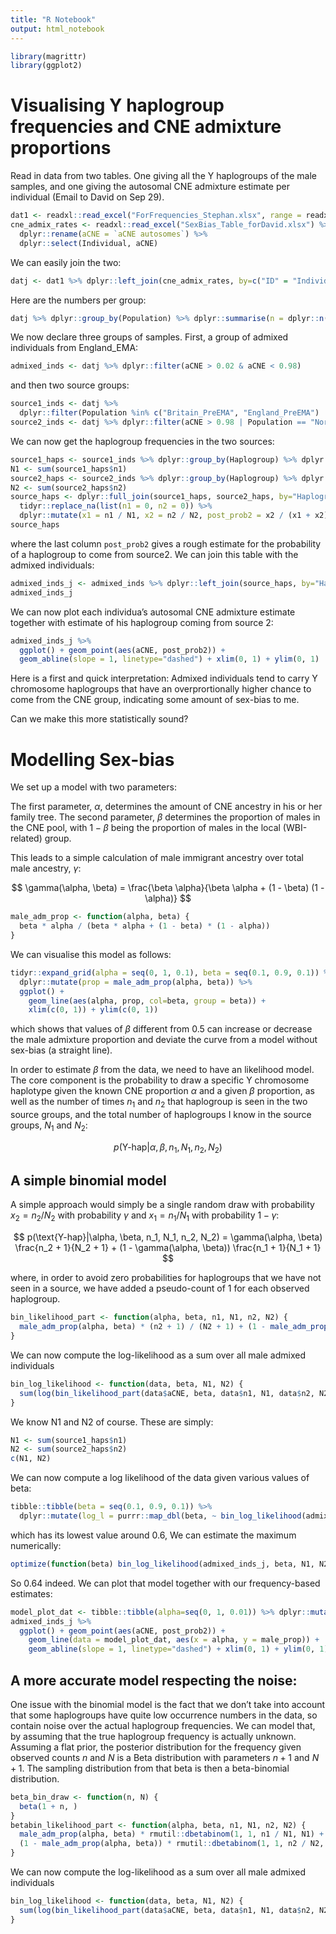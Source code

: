 ```yaml
---
title: "R Notebook"
output: html_notebook
---
```


```r
library(magrittr)
library(ggplot2)
```

# Visualising Y haplogroup frequencies and CNE admixture proportions

Read in data from two tables. One giving all the Y haplogroups of the male samples, and one giving the autosomal CNE admixture estimate per individual (Email to David on Sep 29).

```r
dat1 <- readxl::read_excel("ForFrequencies_Stephan.xlsx", range = readxl::cell_cols("A:D"))
cne_admix_rates <- readxl::read_excel("SexBias_Table_forDavid.xlsx") %>%
  dplyr::rename(aCNE = `aCNE autosomes`) %>%
  dplyr::select(Individual, aCNE)
```

We can easily join the two:
```r
datj <- dat1 %>% dplyr::left_join(cne_admix_rates, by=c("ID" = "Individual"))
```

Here are the numbers per group:
```r
datj %>% dplyr::group_by(Population) %>% dplyr::summarise(n = dplyr::n())
```

We now declare three groups of samples. First, a group of admixed individuals from England_EMA:
```r
admixed_inds <- datj %>% dplyr::filter(aCNE > 0.02 & aCNE < 0.98)
```

and then two source groups:
```r
source1_inds <- datj %>%
  dplyr::filter(Population %in% c("Britain_PreEMA", "England_PreEMA") | aCNE < 0.02)
source2_inds <- datj %>% dplyr::filter(aCNE > 0.98 | Population == "NorthSea_EMA")
```

We can now get the haplogroup frequencies in the two sources:
```r
source1_haps <- source1_inds %>% dplyr::group_by(Haplogroup) %>% dplyr::summarise(n1 = dplyr::n())
N1 <- sum(source1_haps$n1)
source2_haps <- source2_inds %>% dplyr::group_by(Haplogroup) %>% dplyr::summarise(n2 = dplyr::n())
N2 <- sum(source2_haps$n2)
source_haps <- dplyr::full_join(source1_haps, source2_haps, by="Haplogroup") %>%
  tidyr::replace_na(list(n1 = 0, n2 = 0)) %>%
  dplyr::mutate(x1 = n1 / N1, x2 = n2 / N2, post_prob2 = x2 / (x1 + x2))
source_haps
```
where the last column `post_prob2` gives a rough estimate for the probability of a haplogroup to come from source2. We can join this table with the admixed individuals:

```r
admixed_inds_j <- admixed_inds %>% dplyr::left_join(source_haps, by="Haplogroup") %>% tidyr::drop_na()
admixed_inds_j
```

We can now plot each individua's autosomal CNE admixture estimate together with estimate of his haplogroup coming from source 2:

```r
admixed_inds_j %>%
  ggplot() + geom_point(aes(aCNE, post_prob2)) +
  geom_abline(slope = 1, linetype="dashed") + xlim(0, 1) + ylim(0, 1)
```

Here is a first and quick interpretation: Admixed individuals tend to carry Y chromosome haplogroups that have an overprortionally higher chance to come from the CNE group, indicating some amount of sex-bias to me.

Can we make this more statistically sound?

# Modelling Sex-bias

We set up a model with two parameters:

The first parameter, $\alpha$, determines the amount of CNE ancestry in his or her family tree. The second parameter, $\beta$ determines the proportion of males in the CNE pool, with $1-\beta$ being the proportion of males in the local (WBI-related) group. 

This leads to a simple calculation of male immigrant ancestry over total male ancestry, $\gamma$:

$$
\gamma(\alpha, \beta) = \frac{\beta \alpha}{\beta \alpha + (1 - \beta) (1 - \alpha)}
$$

```r
male_adm_prop <- function(alpha, beta) {
  beta * alpha / (beta * alpha + (1 - beta) * (1 - alpha))
}
```

We can visualise this model as follows:

```r
tidyr::expand_grid(alpha = seq(0, 1, 0.1), beta = seq(0.1, 0.9, 0.1)) %>%
  dplyr::mutate(prop = male_adm_prop(alpha, beta)) %>%
  ggplot() +
    geom_line(aes(alpha, prop, col=beta, group = beta)) +
    xlim(c(0, 1)) + ylim(c(0, 1))
```
which shows that values of $\beta$ different from 0.5 can increase or decrease the male admixture proportion and deviate the curve from a model without sex-bias (a straight line). 

In order to estimate $\beta$ from the data, we need to have an likelihood model. The core component is the probability to draw a specific Y chromosome haplotype given the known CNE proportion $\alpha$ and a given $\beta$ proportion, as well as the number of times $n_1$ and $n_2$ that haplogroup is seen in the two source groups, and the total number of haplogroups I know in the source groups, $N_1$ and $N_2$:

$$
p(\text{Y-hap}|\alpha, \beta, n_1, N_1, n_2, N_2)
$$

## A simple binomial model

A simple approach would simply be a single random draw with probability $x_2=n_2/N_2$ with probability $\gamma$ and $x_1 = n_1 / N_1$ with probability $1-\gamma$:

$$
p(\text{Y-hap}|\alpha, \beta, n_1, N_1, n_2, N_2) = \gamma(\alpha, \beta) \frac{n_2 + 1}{N_2 + 1} + (1 - \gamma(\alpha, \beta)) \frac{n_1 + 1}{N_1 + 1}
$$

where, in order to avoid zero probabilities for haplogroups that we have not seen in a source, we have added a pseudo-count of 1 for each observed haplogroup.


```r
bin_likelihood_part <- function(alpha, beta, n1, N1, n2, N2) {
  male_adm_prop(alpha, beta) * (n2 + 1) / (N2 + 1) + (1 - male_adm_prop(alpha, beta)) * (n1 + 1) / (N1 + 1)
}
```

We can now compute the log-likelihood as a sum over all male admixed individuals

```r
bin_log_likelihood <- function(data, beta, N1, N2) {
  sum(log(bin_likelihood_part(data$aCNE, beta, data$n1, N1, data$n2, N2)))
}
```

We know N1 and N2 of course. These are simply:
```r
N1 <- sum(source1_haps$n1)
N2 <- sum(source2_haps$n2)
c(N1, N2)
```

We can now compute a log likelihood of the data given various values of beta:
```r
tibble::tibble(beta = seq(0.1, 0.9, 0.1)) %>%
  dplyr::mutate(log_l = purrr::map_dbl(beta, ~ bin_log_likelihood(admixed_inds_j, .x, N1, N2)))
```

which has its lowest value around 0.6, We can estimate the maximum numerically:

```r
optimize(function(beta) bin_log_likelihood(admixed_inds_j, beta, N1, N2), c(0.01, 0.99), maximum = TRUE)
```

So 0.64 indeed. We can plot that model together with our frequency-based estimates:

```r
model_plot_dat <- tibble::tibble(alpha=seq(0, 1, 0.01)) %>% dplyr::mutate(male_prop = male_adm_prop(alpha, 0.64))
admixed_inds_j %>%
  ggplot() + geom_point(aes(aCNE, post_prob2)) +
    geom_line(data = model_plot_dat, aes(x = alpha, y = male_prop)) +
    geom_abline(slope = 1, linetype="dashed") + xlim(0, 1) + ylim(0, 1)
```

## A more accurate model respecting the noise:

One issue with the binomial model is the fact that we don't take into account that some haplogroups have quite low occurrence numbers in the data, so contain noise over the actual haplogroup frequencies. We can model that, by assuming that the true haplogroup frequency is actually unknown. Assuming a flat prior, the posterior distribution for the frequency given observed counts $n$ and $N$ is a Beta distribution with parameters $n+1$ and $N+1$. The sampling distribution from that beta is then a beta-binomial distribution.

```r
beta_bin_draw <- function(n, N) {
  beta(1 + n, )
}
betabin_likelihood_part <- function(alpha, beta, n1, N1, n2, N2) {
  male_adm_prop(alpha, beta) * rmutil::dbetabinom(1, 1, n1 / N1, N1) +
  (1 - male_adm_prop(alpha, beta)) * rmutil::dbetabinom(1, 1, n2 / N2, N2)
}
```

We can now compute the log-likelihood as a sum over all male admixed individuals

```r
bin_log_likelihood <- function(data, beta, N1, N2) {
  sum(log(bin_likelihood_part(data$aCNE, beta, data$n1, N1, data$n2, N2)))
}
```



